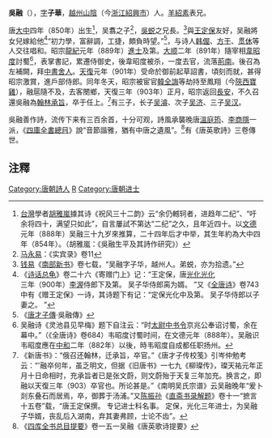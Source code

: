 '''吳融'''（{{bd|850年||903年|catIdx=W吳}}），[[表字|字]]'''子華'''，[[越州|越州]][[山陰|山陰]]（今[[浙江|浙江]][[紹興市|紹興市]]）人。[[羊紹素|羊紹素]]表兄。

唐[[大中_(唐朝)|大中]]四年（850年）出生<ref>[[台灣|台灣]]學者[[胡雅嵐|胡雅嵐]]據其诗《祝风三十二韵》云“余仍轗轲者，进趋年二纪”、“吁余将四十，满望只如此”，自言屢試不第达“二纪”之久，且年近四十。以[[文德_(唐朝)|文德]]元年（888年）吴融三十九岁來推算，二十四年后才中举，其生年約為大中四年（854年）。（胡雅嵐：《吳融生平及其詩作研究》）</ref>，吴翥之子<ref>[[马永易|马永易]]：《实宾录》卷11</ref>，[[吳蜕|吳蜕]]之兄長。<ref>[[钱易|钱易]]《[[南部新书|南部新书]]》卷七载，“吴融字子华，越州人。弟蜕，亦为拾遗。”</ref>與[[王定保|王定保]]友好，吴融將女兒嫁給他<ref>《[[诗话总龟|诗话总龟]]》卷二十六《寄赠门上》记：“王定保，唐[[光化光化|光化光化]]三年（900年）[[李渥|李渥]]侍郎下及第。 吴子华侍郎脔为婿。 ”又《[[全唐诗|全唐诗]]》卷743中有《赠王定保》一诗，其诗题下有记：“定保光化中及第。 吴子华侍郎以子妻之。 ”</ref>“初力學，富辭調，工捷，頗負時望。”<ref>《[[唐才子傳|唐才子傳]]·吳融傳》</ref>，与诗人[[韩偓|韩偓]]、[[方干|方干]]、[[贯休|贯休]]等人交往唱和。昭宗[[龍紀|龍紀]]元年（889年）[[進士|進士]]及第。[[大顺_(唐朝)|大顺]]二年（891年）隨宰相[[韋昭度|韋昭度]]討蜀<ref>吴融诗《灵池县见早梅》题下自注云：“时[[太尉|太尉]][[中书令|中书令]]京兆公奉诏讨蜀，余在幕中。”（《全唐诗》卷684）韦昭度讨蜀时间，在文德元年（888年）。吴融识韦昭度應在[[中和_(唐朝)|中和]]二年（882年）以後，時韦昭度自成都任职扬州。</ref>，表掌書記，累遷侍御史，後韋昭度被杀，一度去官，流落[[荊南|荊南]]。後召為左補闕，拜[[中書舍人|中書舍人]]。[[天复_(唐朝)|天復]]元年（901年）受命於御前起草詔書，頃刻而就，甚得昭宗激賞，進戶部侍郎。同年冬天，昭宗被宦官[[韓全誨|韓全誨]]等劫持至鳳翔（今[[陝西|陝西]][[寶雞|寶雞]]），融扈隨不及，去客閿鄉，天復三年（903年）正月，昭宗返回[[長安|長安]]，不久召還吳融為[[翰林承旨|翰林承旨]]，卒于任上。<ref>《新唐书》：“俄召还翰林，迁承旨，卒官。”《唐才子传校笺》引岑仲勉考云：“'融卒何年，虽乏明文，但据《旧唐书》一七九《柳璨传》，璨天祐元年正月十日命相时，充承旨者已是张文蔚，则文蔚殆于天复三年加充。换言之，即融以天復三年（903）卒官也。所论甚是。”《南明吴氏宗谱》云吴融晚年“爰卜剡东叠石而居焉，卒，御葬于汤浦。”又[[陈振孙|陈振孙]]《[[直斋书录解题|直斋书录解题]]》卷十一“摭言十五卷”载，“唐王定保撰。 专记进士科名事。 定保，光化三年进士，为吴融子华婿，丧乱后入湖南，弃其妻弗顾，士论不齿”。</ref>有三子，长子[[吴濬|吴濬]]、次子[[吴济|吴济]]、三子[[吴汉|吴汉]]。

吳融善作詩，流传下来有三百余首，十分可观，詩風承襲晚唐[[溫庭筠|溫庭筠]]、[[李商隱|李商隱]]一派，《[[四庫全書總目|四庫全書總目]]》說“音節諧雅，猶有中唐之遺風”。<ref>《[[四库全书总目提要|四库全书总目提要]]》卷一五一吴融《唐英歌诗提要》</ref>有《唐英歌詩》三卷傳世。

==注釋==
{{reflist|2}}

{{DEFAULTSORT:W}}
[[Category:唐朝詩人|Category:唐朝詩人]]
[[Category:吳姓|R]]
[[Category:唐朝进士|Category:唐朝进士]]